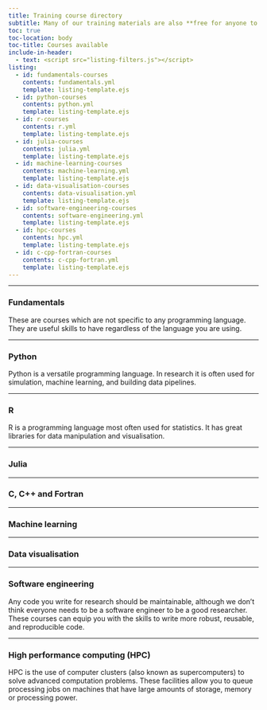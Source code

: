 ```yaml
---
title: Training course directory
subtitle: Many of our training materials are also **free for anyone to use** as both self-led courses and pre-recorded videos via the links below. We also link to some external courses, where we think these would be valuable to the University of Bristol community.
toc: true
toc-location: body
toc-title: Courses available
include-in-header: 
  - text: <script src="listing-filters.js"></script>
listing:
  - id: fundamentals-courses
    contents: fundamentals.yml
    template: listing-template.ejs
  - id: python-courses
    contents: python.yml
    template: listing-template.ejs
  - id: r-courses
    contents: r.yml
    template: listing-template.ejs
  - id: julia-courses
    contents: julia.yml
    template: listing-template.ejs
  - id: machine-learning-courses
    contents: machine-learning.yml
    template: listing-template.ejs
  - id: data-visualisation-courses
    contents: data-visualisation.yml
    template: listing-template.ejs
  - id: software-engineering-courses
    contents: software-engineering.yml
    template: listing-template.ejs
  - id: hpc-courses
    contents: hpc.yml
    template: listing-template.ejs
  - id: c-cpp-fortran-courses
    contents: c-cpp-fortran.yml
    template: listing-template.ejs
---
```


:::{#course-filters}
:::

---

### Fundamentals

These are courses which are not specific to any programming language. They are useful skills to have regardless of the language you are using.

:::{#fundamentals-courses}
:::

---

### Python

Python is a versatile programming language. In research it is often used for simulation, machine learning, and building data pipelines.

:::{#python-courses}
:::

---

### R

R is a programming language most often used for statistics. It has great libraries for data manipulation and visualisation.

:::{#r-courses}
:::

---

### Julia

<!-- TODO: description -->

:::{#julia-courses}
:::

---

### C, C++ and Fortran

<!-- TODO: description -->

:::{#c-cpp-fortran-courses}
:::

---

### Machine learning

<!-- TODO: description -->

:::{#machine-learning-courses}
:::

---

### Data visualisation

<!-- TODO: description -->

:::{#data-visualisation-courses}
:::

---

### Software engineering

Any code you write for research should be maintainable, although we don't think everyone needs to be a software engineer to be a good researcher. These courses can equip you with the skills to write more robust, reusable, and reproducible code.

:::{#software-engineering-courses}
:::

---

### High performance computing (HPC)

HPC is the use of computer clusters (also known as supercomputers) to solve advanced computation problems. These facilities allow you to queue processing jobs on machines that have large amounts of storage, memory or processing power.

:::{#hpc-courses}
:::
